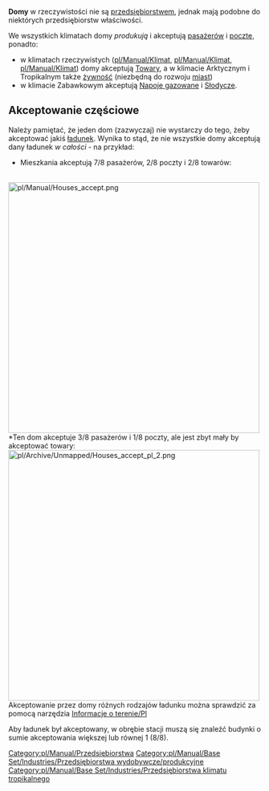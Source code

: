 {{pl/Informacja| Ten artykuł opisuje domy jako przedsiębiorstwo. Zobacz też: [[pl/Manual/Miasta|Miasto]]}}


{{pl/Manual/Base Set/Industries/Przedsiębiorstwa|name=Domy
|image=pl/Archive/Unmapped/Houses diff.png
|caption=Umiarkowany, Arktyczny,<br> Tropikalny i Zabawwkowy
|climates=[[pl/Manual/Klimat]], [[pl/Manual/Klimat]], [[pl/Manual/Klimat]], [[pl/Manual/Klimat]]
|accepts=[[pl/Manual/Base Set/Cargos/Pasażerowie|Pasażerowie]], [[pl/Manual/Base Set/Cargos/Poczta|Poczta]] (wszystkie klimaty)<br> [[pl/Manual/Base Set/Cargos/Towary|Towary]] (wszystkie klimaty oprócz Zabawkowego)<br>[[pl/Manual/Base Set/Cargos/Żywność|Żywność]] (Arktyczny i Tropikalny)<br> [[pl/Manual/Base Set/Cargos/Napoje gazowane|Napoje gazowane]] i [[pl/Manual/Base Set/Cargos/Słodycze|Słodycze]] (tylko Zabawkowy)
|produces=[[pl/Manual/Base Set/Cargos/Drewno|Drewno]]
}}
'''Domy''' w rzeczywistości nie są [[pl/Manual/Przedsiębiorstwa|przedsiębiorstwem]], jednak mają podobne do niektórych przedsiębiorstw właściwości.

We wszystkich klimatach domy ''produkują'' i akceptują [[pl/Manual/Base Set/Cargos/Pasażerowie|pasażerów]] i [[pl/Manual/Base Set/Cargos/Poczta|pocztę]], ponadto: 
*w klimatach rzeczywistych ([[pl/Manual/Klimat]], [[pl/Manual/Klimat]], [[pl/Manual/Klimat]]) domy akceptują [[pl/Manual/Base Set/Cargos/Towary|Towary]], a w klimacie Arktycznym i Tropikalnym także [[pl/Manual/Base Set/Cargos/Żywność|żywność]] (niezbędną do rozwoju [[pl/Manual/Miasta|miast]])
* w klimacie Zabawkowym akceptują [[pl/Manual/Base Set/Cargos/Napoje gazowane|Napoje gazowane]] i [[pl/Manual/Base Set/Cargos/Słodycze|Słodycze]].

==Akceptowanie częściowe==

Należy pamiętać, że jeden dom (zazwyczaj) nie wystarczy do tego, żeby akceptować jakiś [[pl/Manual/Ładunek|ładunek]]. Wynika to stąd, że nie wszystkie domy akceptują dany ładunek ''w całości'' - na przykład: 
*Mieszkania akceptują 7/8 pasażerów, 2/8 poczty i 2/8 towarów:
<br>
[[File:pl/Manual/Houses accept.png|none|500px|thumb|left]]
<br>
*Ten dom akceptuje 3/8 pasażerów i 1/8 poczty, ale jest zbyt mały by akceptować towary:
<br>
[[File:pl/Archive/Unmapped/Houses accept pl 2.png|none|500px|thumb|left]]
<br>
Akceptowanie przez domy różnych rodzajów ładunku można sprawdzić za pomocą narzędzia [[en/Informacje o terenie|Informacje o terenie/Pl]]

Aby ładunek był akceptowany, w obrębie stacji muszą się znaleźć budynki o sumie akceptowania większej lub równej 1 (8/8).

{{pl/Manual/Base Set/Industries/Navbox Industries}}

[[Category:pl/Manual/Przedsiębiorstwa]]
[[Category:pl/Manual/Base Set/Industries/Przedsiębiorstwa wydobywcze/produkcyjne]]
[[Category:pl/Manual/Base Set/Industries/Przedsiębiorstwa klimatu tropikalnego]]